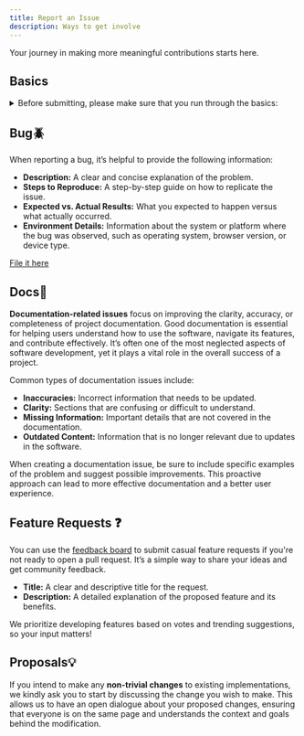 ```yaml
---
title: Report an Issue
description: Ways to get involve
---
```



Your journey in making more meaningful contributions starts here.


## Basics

<details>
<summary>Before submitting, please make sure that you run through the basics:</summary>

**Step 1**


```bash npm2yarn
npm run clear
```
**Step 2**

<Tabs groupId="operating-systems">
  <TabItem value="bash" label="Bash">

  ```bash
  rm -rf node_modules yarn.lock package-lock.json
  ```

  </TabItem>
  <TabItem value="pwsh" label="PowerShell">

  ```sh
  @('node_modules','yarn.lock','package-lock.json') | Remove-Item -Force -Recurse -ErrorAction SilentlyContinue
  ```

  </TabItem>
</Tabs>

**Step 3**

```bash npm2yarn
npm install
```

Take a moment to consider the following questions:

- [x] Do I have a clear idea of where the issue is occurring?
- [x] Have I provided clear steps to reproduce the problem?
- [x] Could this issue be a result of my own mistakes?
- [x] Has this bug been reported previously?


</details>


## Bug🪲


When reporting a bug, it’s helpful to provide the following information:

- **Description:** A clear and concise explanation of the problem.
- **Steps to Reproduce:** A step-by-step guide on how to replicate the issue.
- **Expected vs. Actual Results:** What you expected to happen versus what actually occurred.
- **Environment Details:** Information about the system or platform where the bug was observed, such as operating system, browser version, or device type.

[File it here](https://github.com/mkeithX/mkeithx.github.io/issues/new/choose)

## Docs📒

**Documentation-related issues** focus on improving the clarity, accuracy, or completeness of project documentation. Good documentation is essential for helping users understand how to use the software, navigate its features, and contribute effectively. It’s often one of the most neglected aspects of software development, yet it plays a vital role in the overall success of a project.

Common types of documentation issues include:

- **Inaccuracies:** Incorrect information that needs to be updated.
- **Clarity:** Sections that are confusing or difficult to understand.
- **Missing Information:** Important details that are not covered in the documentation.
- **Outdated Content:** Information that is no longer relevant due to updates in the software.

When creating a documentation issue, be sure to include specific examples of the problem and suggest possible improvements. This proactive approach can lead to more effective documentation and a better user experience.

## Feature Requests ❓
You can use the [feedback board](/feature-requests) to submit casual feature requests if you're not ready to open a pull request. It’s a simple way to share your ideas and get community feedback.

- **Title:** A clear and descriptive title for the request.
- **Description:** A detailed explanation of the proposed feature and its benefits.

We prioritize developing features based on votes and trending suggestions, so your input matters!

## Proposals💡

If you intend to make any **non-trivial changes** to existing implementations,  we kindly ask you to start by discussing the change you wish to make. This allows us to have an open dialogue about your proposed changes, ensuring that everyone is on the same page and understands the context and goals behind the modification.
